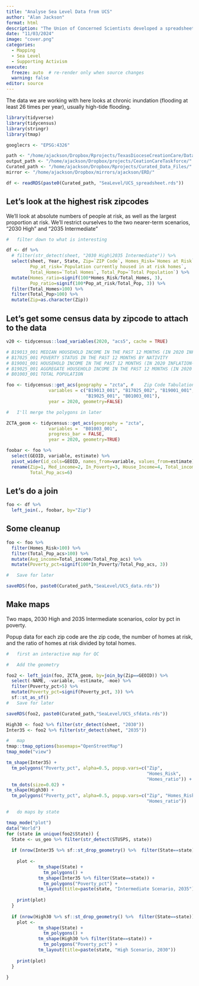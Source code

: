 ```yaml
---
title: "Analyse Sea Level Data from UCS"
author: "Alan Jackson"
format: html
description: "The Union of Concerned Scientists developed a spreadsheet of chronically inundated propeties by zipcode, climate scenario, and year. In this exercise we will try to identify the most vulnerable properties based on flood danger and average income."
date: "11/03/2024"
image: "cover.png"
categories:
  - Mapping
  - Sea Level
  - Supporting Activism
execute:
  freeze: auto  # re-render only when source changes
  warning: false
editor: source
---
```


The data we are working with here looks at chronic inundation (flooding at least
26 times per year), usually high-tide flooding.

```r

library(tidyverse)
library(tidycensus)
library(stringr)
library(tmap)

googlecrs <- "EPSG:4326"

path <- "/home/ajackson/Dropbox/Rprojects/TexasDioceseCreationCare/Data/"
output_path <- "/home/ajackson/Dropbox/projects/CeationCareTaskforce/"
Curated_path <- "/home/ajackson/Dropbox/Rprojects/Curated_Data_Files/"
mirror <- "/home/ajackson/Dropbox/mirrors/ajackson/ERD/"

df <- readRDS(paste0(Curated_path, "SeaLevel/UCS_spreadsheet.rds"))

```

##    Let's look at the highest risk zipcodes

We'll look at absolute numbers of people at risk, as well as the largest
proportion at risk. We'll restrict ourselves to the two nearer-term scenarios,
"2030 High" and "2035 Intermediate"

```r

#   filter down to what is interesting

df <- df %>%  
  # filter(str_detect(sheet, "2030 High|2035 Intermediate")) %>% 
  select(sheet, Year, State, Zip=`ZIP Code`, Homes_Risk=`Homes at Risk`,
         Pop_at_risk=`Population currently housed in at risk homes`,
         Total_Homes=`Total Homes`, Total_Pop=`Total Population`) %>% 
  mutate(Homes_ratio=signif(100*Homes_Risk/Total_Homes, 3),
         Pop_ratio=signif(100*Pop_at_risk/Total_Pop, 3)) %>% 
  filter(Total_Homes>100) %>% 
  filter(Total_Pop>100) %>% 
  mutate(Zip=as.character(Zip))

```

##    Let's get some census data by zipcode to attach to the data

```r

v20 <- tidycensus::load_variables(2020, "acs5", cache = TRUE)

# B19013_001 MEDIAN HOUSEHOLD INCOME IN THE PAST 12 MONTHS (IN 2020 INFLATION-ADJUSTED DOLLARS)
# B17025_001 POVERTY STATUS IN THE PAST 12 MONTHS BY NATIVITY
# B19001_001 HOUSEHOLD INCOME IN THE PAST 12 MONTHS (IN 2020 INFLATION-ADJUSTED DOLLARS)
# B19025_001 AGGREGATE HOUSEHOLD INCOME IN THE PAST 12 MONTHS (IN 2020 INFLATION-ADJUSTED DOLLARS)
# B01003_001 TOTAL POPULATION

foo <- tidycensus::get_acs(geography = "zcta", #    Zip Code Tabulation Area
                variables = c("B19013_001", "B17025_002", "B19001_001", 
                              "B19025_001", "B01003_001"), 
                year = 2020, geometry=FALSE)

#   I'll merge the polygons in later

ZCTA_geom <- tidycensus::get_acs(geography = "zcta",
                variables =  "B01003_001", 
                progress_bar = FALSE,
                year = 2020, geometry=TRUE)

foobar <- foo %>% 
  select(GEOID, variable, estimate) %>% 
  pivot_wider(id_cols=GEOID, names_from=variable, values_from=estimate) %>% 
  rename(Zip=1, Med_income=2, In_Poverty=3, House_Income=4, Total_income=5,
         Total_Pop_acs=6)

```

##      Let's do a join

```r

foo <- df %>% 
  left_join(., foobar, by="Zip")

```

##  Some cleanup

```r

foo <- foo %>% 
  filter(Homes_Risk>100) %>% 
  filter(Total_Pop_acs>100) %>% 
  mutate(Avg_income=Total_income/Total_Pop_acs) %>% 
  mutate(Poverty_pct=signif(100*In_Poverty/Total_Pop_acs, 3))

#   Save for later

saveRDS(foo, paste0(Curated_path,"SeaLevel/UCS_data.rds"))

```

##    Make maps

Two maps, 2030 High and 2035 Intermediate scenarios, color by pct in poverty.

Popup data for each zip code are the zip code, the number of homes at risk, 
and the ratio of homes at risk divided by total homes.


```r
#   first an interactive map for QC

#   Add the geometry

foo2 <- left_join(foo, ZCTA_geom, by=join_by(Zip==GEOID)) %>% 
  select(-NAME, -variable, -estimate, -moe) %>% 
  filter(Poverty_pct>5) %>% 
  mutate(Poverty_pct=signif(Poverty_pct, 3)) %>% 
  sf::st_as_sf()
#   Save for later

saveRDS(foo2, paste0(Curated_path,"SeaLevel/UCS_sfdata.rds"))

High30 <- foo2 %>% filter(str_detect(sheet, "2030"))
Inter35 <- foo2 %>% filter(str_detect(sheet, "2035"))

#   map
tmap::tmap_options(basemaps="OpenStreetMap")
tmap_mode("view")

tm_shape(Inter35) +
  tm_polygons("Poverty_pct", alpha=0.5, popup.vars=c("Zip", 
                                                     "Homes_Risk",
                                                     "Homes_ratio")) +
  tm_dots(size=0.02) +
tm_shape(High30) +
  tm_polygons("Poverty_pct", alpha=0.5, popup.vars=c("Zip", "Homes_Risk",
                                                     "Homes_ratio")) 

```

```r



#   do maps by state

tmap_mode("plot")
data("World")
for (state in unique(foo2$State)) {
  State <- us_geo %>% filter(str_detect(STUSPS, state))
  
  if (nrow(Inter35 %>% sf::st_drop_geometry() %>%  filter(State==state))>0){
  
    plot <- 
            tm_shape(State) +
              tm_polygons() +
            tm_shape(Inter35 %>% filter(State==state)) +
              tm_polygons("Poverty_pct") +
            tm_layout(title=paste(state, "Intermediate Scenario, 2035"))
    
    print(plot)
  }
  
  if (nrow(High30 %>% sf::st_drop_geometry() %>%  filter(State==state))>0){
    plot <- 
            tm_shape(State) +
              tm_polygons() +
            tm_shape(High30 %>% filter(State==state)) +
              tm_polygons("Poverty_pct") +
            tm_layout(title=paste(state, "High Scenario, 2030"))
    
    print(plot)
  }
  
}


```








